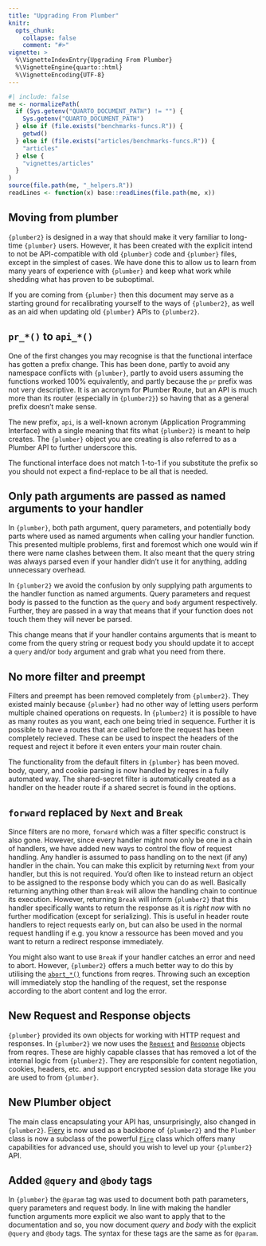 ```yaml
---
title: "Upgrading From Plumber"
knitr:
  opts_chunk:
    collapse: false
    comment: "#>"
vignette: >
  %\VignetteIndexEntry{Upgrading From Plumber}
  %\VignetteEngine{quarto::html}
  %\VignetteEncoding{UTF-8}
---
```


```r
#| include: false
me <- normalizePath(
  if (Sys.getenv("QUARTO_DOCUMENT_PATH") != "") {
    Sys.getenv("QUARTO_DOCUMENT_PATH")
  } else if (file.exists("benchmarks-funcs.R")) {
    getwd()
  } else if (file.exists("articles/benchmarks-funcs.R")) {
    "articles"
  } else {
    "vignettes/articles"
  }
)
source(file.path(me, "_helpers.R"))
readLines <- function(x) base::readLines(file.path(me, x))
```

## Moving from plumber

`{plumber2}` is designed in a way that should make it very familiar to long-time
`{plumber}` users. However, it has been created with the explicit intend to not be
API-compatible with old `{plumber}` code and `{plumber}` files, except in the simplest
of cases. We have done this to allow us to learn from many years of experience
with `{plumber}` and keep what work while shedding what has proven to be suboptimal.

If you are coming from `{plumber}` then this document may serve as a starting ground
for recalibrating yourself to the ways of `{plumber2}`, as well as an aid when
updating old `{plumber}` APIs to `{plumber2}`.

## `pr_*()` to `api_*()`
One of the first changes you may recognise is that the functional interface has
gotten a prefix change. This has been done, partly to avoid any namespace
conflicts with `{plumber}`, partly to avoid users assuming the functions worked 100%
equivalently, and partly because the `pr` prefix was not very descriptive. It
is an acronym for **P**lumber **R**oute, but an API is much more than its router
(especially in `{plumber2}`) so having that as a general prefix doesn't make sense.

The new prefix, `api`, is a well-known acronym (Application Programming
Interface) with a single meaning that fits what `{plumber2}` is meant to help
creates. The `{plumber}` object you are creating is also referred to as a Plumber
API to further underscore this.

The functional interface does not match 1-to-1 if you substitute the prefix so
you should not expect a find-replace to be all that is needed.

## Only path arguments are passed as named arguments to your handler
In `{plumber}`, both path argument, query parameters, and potentially body parts
where used as named arguments when calling your handler function. This presented
multiple problems, first and foremost which one would win if there were name
clashes between them. It also meant that the query string was always parsed even
if your handler didn't use it for anything, adding unnecessary overhead.

In `{plumber2}` we avoid the confusion by only supplying path arguments to the
handler function as named arguments. Query parameters and request body is passed
to the function as the `query` and `body` argument respectively. Further, they
are passed in a way that means that if your function does not touch them they
will never be parsed.

This change means that if your handler contains arguments that is meant to come
from the query string or request body you should update it to accept a `query`
and/or `body` argument and grab what you need from there.

## No more filter and preempt
Filters and preempt has been removed completely from `{plumber2}`. They existed
mainly because `{plumber}` had no other way of letting users perform multiple
chained operations on requests. In `{plumber2}` it is possible to have as many
routes as you want, each one being tried in sequence. Further it is possible to
have a routes that are called before the request has been completely recieved.
These can be used to inspect the headers of the request and reject it before it
even enters your main router chain.

The functionality from the default filters in `{plumber}` has been moved. body,
query, and cookie parsing is now handled by reqres in a fully automated way. The
shared-secret filter is automatically created as a handler on the header route
if a shared secret is found in the options.

## `forward` replaced by `Next` and `Break`
Since filters are no more, `forward` which was a filter specific construct is
also gone. However, since every handler might now only be one in a chain of
handlers, we have added new ways to control the flow of request handling. Any
handler is assumed to pass handling on to the next (if any) handler in the
chain. You can make this explicit by returning `Next` from your handler, but
this is not required. You'd often like to instead return an object to be
assigned to the response body which you can do as well. Basically returning
anything other than `Break` will allow the handling chain to continue its
execution. However, returning `Break` will inform `{plumber2}` that this handler
specifically wants to return the response as it is *right now* with no further
modification (except for serializing). This is useful in header route handlers
to reject requests early on, but can also be used in the normal request handling
if e.g. you know a ressource has been moved and you want to return a redirect
response immediately.

You might also want to use `Break` if your handler catches an error and need to
abort. However, `{plumber2}` offers a much better way to do this by utilising the
[`abort_*()`](https://reqres.data-imaginist.com/reference/abort_http_problem.html)
functions from reqres. Throwing such an exception will immediately
stop the handling of the request, set the response according to the abort
content and log the error.

## New Request and Response objects
`{plumber}` provided its own objects for working with HTTP request and responses. In
`{plumber2}` we now uses the
[`Request`](https://reqres.data-imaginist.com/reference/Request.html) and
[`Response`](https://reqres.data-imaginist.com/reference/Response.html) objects
from reqres. These are highly capable classes that has removed a lot of the
internal logic from `{plumber2}`. They are responsible for content negotiation,
cookies, headers, etc. and support encrypted session data storage like you are
used to from `{plumber}`.

## New Plumber object
The main class encapsulating your API has, unsurprisingly, also changed in
`{plumber2}`. [Fiery](https://fiery.data-imaginist.com) is now used as a backbone of
`{plumber2}` and the `Plumber` class is now a subclass of the powerful
[`Fire`](https://fiery.data-imaginist.com/reference/Fire.html) class which
offers many capabilities for advanced use, should you wish to level up your
`{plumber2}` API.

## Added `@query` and `@body` tags
In `{plumber}` the `@param` tag was used to document both path parameters, query
parameters and request body. In line with making the handler function arguments
more explicit we also want to apply that to the documentation and so, you now
document _query_ and _body_ with the explicit `@query` and `@body` tags. The syntax
for these tags are the same as for `@param`.
